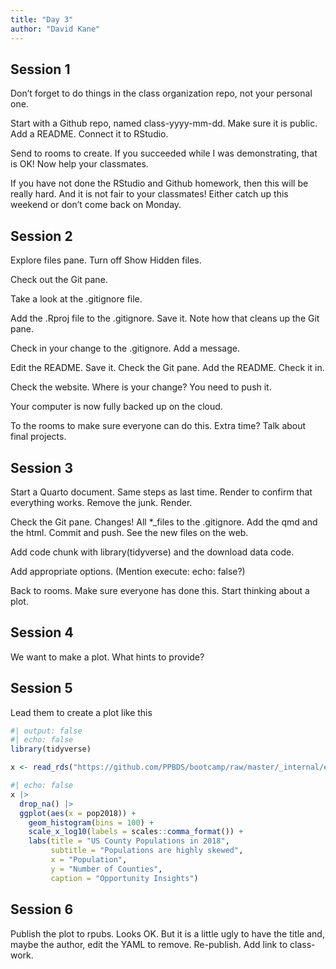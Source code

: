 ```yaml
---
title: "Day 3"
author: "David Kane"
---
```




## Session 1

Don't forget to do things in the class organization repo, not your personal one.

Start with a Github repo, named class-yyyy-mm-dd. Make sure it is public. Add a README. Connect it to RStudio.  

Send to rooms to create. If you succeeded while I was demonstrating, that is OK! Now help your classmates.

If you have not done the RStudio and Github homework, then this will be really hard. And it is not fair to your classmates! Either catch up this weekend or don't come back on Monday.

## Session 2

Explore files pane. Turn off Show Hidden files.

Check out the Git pane.

Take a look at the .gitignore file.

Add the .Rproj file to the .gitignore. Save it. Note how that cleans up the Git pane. 

Check in your change to the .gitignore. Add a message.

Edit the README. Save it. Check the Git pane. Add the README. Check it in.

Check the website. Where is your change? You need to push it.

Your computer is now fully backed up on the cloud. 

To the rooms to make sure everyone can do this. Extra time? Talk about final projects.

## Session 3

Start a Quarto document. Same steps as last time. Render to confirm that everything works. Remove the junk. Render.

Check the Git pane. Changes! All *_files to the .gitignore. Add the qmd and the html. Commit and push. See the new files on the web.

Add code chunk with library(tidyverse) and the download data code.

Add appropriate options. (Mention execute: echo: false?)

Back to rooms. Make sure everyone has done this. Start thinking about a plot.


## Session 4

We want to make a plot. What hints to provide?


## Session 5

Lead them to create a plot like this

```r
#| output: false
#| echo: false
library(tidyverse)

x <- read_rds("https://github.com/PPBDS/bootcamp/raw/master/_internal/ec.rds")
```

```r
#| echo: false
x |> 
  drop_na() |> 
  ggplot(aes(x = pop2018)) +
    geom_histogram(bins = 100) +
    scale_x_log10(labels = scales::comma_format()) +
    labs(title = "US County Populations in 2018",
         subtitle = "Populations are highly skewed",
         x = "Population",
         y = "Number of Counties",
         caption = "Opportunity Insights")
```

## Session 6

Publish the plot to rpubs. Looks OK. But it is a little ugly to have the title and, maybe the author, edit the YAML to remove. Re-publish. Add link to class-work.


